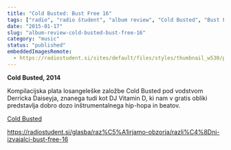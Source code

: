```yaml
---
title: "Cold Busted: Bust Free 16"
tags: ["radio", "radio študent", "album review", "Cold Busted", "Bust Free 16"]
date: "2015-01-17"
slug: "album-review-cold-busted-bust-free-16"
category: "music"
status: "published"
embeddedImagesRemote:
  - https://radiostudent.si/sites/default/files/styles/thumbnail_w530/public/slike/2015-01-17-razli%C4%8Dni-izvajalci-bust-free-16-36768.jpg
---
```



**Cold Busted, 2014**

Kompilacijska plata losangeleške založbe Cold Busted pod vodstvom Derricka Daiseyja, znanega tudi kot DJ Vitamin D, ki nam v gratis obliki predstavlja dobro dozo inštrumentalnega hip-hopa in beatov.

[Cold Busted](http://coldbusted.org/)

<https://radiostudent.si/glasba/raz%C5%A1irjamo-obzorja/razli%C4%8Dni-izvajalci-bust-free-16>

<div
  style={{
    gridArea: "1/1",
    position: "relative",
    placeItems: "center",
    display: "grid",
  }}
>
  <GatsbyImage
    style={{ marginTop: "2em" }}
    imgStyle={{ border: "3px dotted tomato" }}
    alt=""
    image={getImage(props.remoteImages[0])}
  />
</div>
